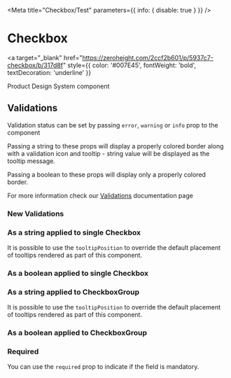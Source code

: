 

<Meta title="Checkbox/Test" parameters={{ info: { disable: true } }} />

# Checkbox

<a
  target="_blank"
  href="https://zeroheight.com/2ccf2b601/p/5937c7-checkbox/b/317d8f"
  style={{ color: '#007E45', fontWeight: 'bold', textDecoration: 'underline' }}
>
  Product Design System component 
</a>

## Validations

Validation status can be set by passing `error`, `warning` or `info` prop to the component

Passing a string to these props will display a properly colored border along with a validation icon and tooltip - string value will be displayed as the tooltip message.

Passing a boolean to these props will display only a properly colored border.

For more information check our [Validations](?path=/docs/documentation-validations--page "Validations") documentation page

### New Validations

<Canvas name="New Valdations - string" story={stories.NewStringValidation} />

<Canvas name="New Validations - string inline default" story={stories.NewInline} />

<Canvas name="New Valdations - string inline" story={stories.NewStringValidationInline} />

<Canvas name="New Valdations - boolean" story={stories.NewBooleanValidation} />

### As a string applied to single Checkbox

<Canvas name="single checkbox - string validation" story={stories.StringValidation} />

It is possible to use the `tooltipPosition` to override the default placement of tooltips rendered as part of this component.

<Canvas name="single checkbox - with tooltipPosition overriden - string validation"
    story={stories.StringValidationWithTooltipPosition}
  />

### As a boolean applied to single Checkbox

<Canvas name="single checkbox - boolean validation" story={stories.BooleanValidation} />

### As a string applied to CheckboxGroup

<Canvas name="group checkbox - string validation" story={stories.CheckboxGroupStringValidation} />

It is possible to use the `tooltipPosition` to override the default placement of tooltips rendered as part of this component.

<Canvas name="group checkbox - with tooltipPosition overriden - string validation"
    story={stories.CheckboxGroupStringValidationTooltipPosition}
  />

### As a boolean applied to CheckboxGroup

<Canvas name="group checkbox - boolean validation" story={stories.CheckboxGroupBooleanValidation} />

### Required

You can use the `required` prop to indicate if the field is mandatory.

<Canvas name="required" story={stories.Required} />
